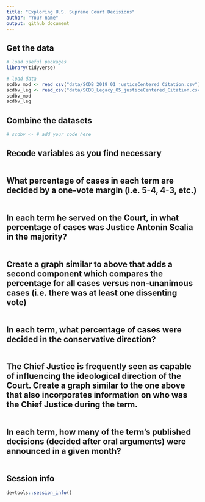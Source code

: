 ```yaml
---
title: "Exploring U.S. Supreme Court Decisions"
author: "Your name"
output: github_document
---
```


## Get the data

```r
# load useful packages
library(tidyverse)

# load data
scdbv_mod <- read_csv("data/SCDB_2019_01_justiceCentered_Citation.csv")
scdbv_leg <- read_csv("data/SCDB_Legacy_05_justiceCentered_Citation.csv")
scdbv_mod
scdbv_leg
```

## Combine the datasets

```r
# scdbv <- # add your code here
```

## Recode variables as you find necessary

```r

```

## What percentage of cases in each term are decided by a one-vote margin (i.e. 5-4, 4-3, etc.)

```r

```

## In each term he served on the Court, in what percentage of cases was Justice Antonin Scalia in the majority?

```r

```

## Create a graph similar to above that adds a second component which compares the percentage for all cases versus non-unanimous cases (i.e. there was at least one dissenting vote)

```r

```

## In each term, what percentage of cases were decided in the conservative direction?

```r

```

## The Chief Justice is frequently seen as capable of influencing the ideological direction of the Court. Create a graph similar to the one above that also incorporates information on who was the Chief Justice during the term.

```r

```

## In each term, how many of the term's published decisions (decided after oral arguments) were announced in a given month?

```r

```

## Session info

```r
devtools::session_info()
```


